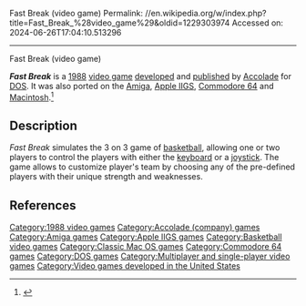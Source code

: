 Fast Break (video game)
Permalink: //en.wikipedia.org/w/index.php?title=Fast_Break_%28video_game%29&oldid=1229303974
Accessed on: 2024-06-26T17:04:10.513296



------
Fast Break (video game)
{{Short description|1988 video game}}
{{Multiple issues|section=|
{{refimprove|date=September 2023}}
{{Sources exist|date=September 2023}}
}}
{{Infobox video game
| title  = Fast Break
|image = File:Fast_Break_Amiga_Cover_Art.jpg
|caption = Amiga cover art
|developer = [[Accolade (company)|Accolade]]
|publisher = [[Accolade (company)|Accolade]]
|designer = 
|engine = 
|released = [[1988 in video gaming|1988]]
|genre = Sports simulation
|modes = One- or two-player
|platforms = [[Amiga]], [[Apple IIGS]], [[Commodore 64]], [[DOS]], [[Classic Mac OS|Macintosh]]
}}

'''''Fast Break''''' is a [[1988 in video gaming|1988]] [[video game]] [[video game developer|developed]] and [[video game publisher|published]] by [[Accolade (company)|Accolade]] for [[DOS]]. It was also ported on the [[Amiga]], [[Apple IIGS]], [[Commodore 64]] and [[Mac (computer)|Macintosh]].<ref>{{moby game|id=/fast-break|name=''Fast Break''}}</ref>

==Description==
<!-- Deleted image removed: [[Image:Fast Break game.png|thumb|left|A screenshot from Fast Break.]] -->
''Fast Break'' simulates the 3 on 3 game of [[basketball]], allowing one or two players to control the players with either the [[Computer keyboard|keyboard]] or a [[joystick]]. The game allows to customize player's team by choosing any of the pre-defined players with their unique strength and weaknesses.

==References==
<references/>

[[Category:1988 video games]]
[[Category:Accolade (company) games]]
[[Category:Amiga games]]
[[Category:Apple IIGS games]]
[[Category:Basketball video games]]
[[Category:Classic Mac OS games]]
[[Category:Commodore 64 games]]
[[Category:DOS games]]
[[Category:Multiplayer and single-player video games]]
[[Category:Video games developed in the United States]]


{{Apple-stub}}
{{Videogame-stub}}